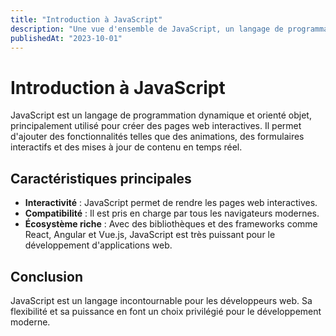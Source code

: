 ---
title: "Introduction à JavaScript"
description: "Une vue d'ensemble de JavaScript, un langage de programmation essentiel pour le développement web."
publishedAt: "2023-10-01"
---

# Introduction à JavaScript

JavaScript est un langage de programmation dynamique et orienté objet, principalement utilisé pour créer des pages web interactives. Il permet d'ajouter des fonctionnalités telles que des animations, des formulaires interactifs et des mises à jour de contenu en temps réel.

## Caractéristiques principales

- **Interactivité** : JavaScript permet de rendre les pages web interactives.
- **Compatibilité** : Il est pris en charge par tous les navigateurs modernes.
- **Écosystème riche** : Avec des bibliothèques et des frameworks comme React, Angular et Vue.js, JavaScript est très puissant pour le développement d'applications web.

## Conclusion

JavaScript est un langage incontournable pour les développeurs web. Sa flexibilité et sa puissance en font un choix privilégié pour le développement moderne.
